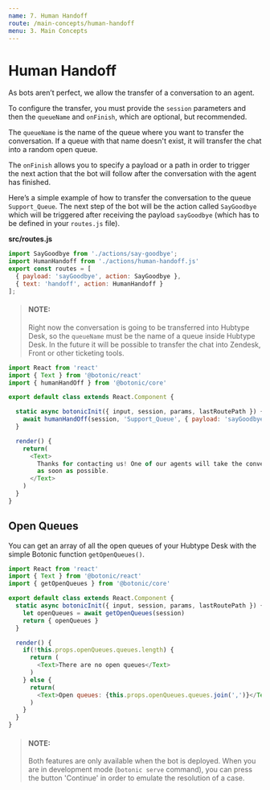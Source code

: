 ```yaml
---
name: 7. Human Handoff
route: /main-concepts/human-handoff
menu: 3. Main Concepts
---
```


# **Human Handoff**

As bots aren’t perfect, we allow the transfer of a conversation to an agent.

To configure the transfer, you must provide the `session` parameters and then the `queueName` and `onFinish`, which are optional, but recommended.

The `queueName` is the name of the queue where you want to transfer the conversation. If a queue with that name doesn't exist, it will transfer the chat into a random open queue.

The `onFinish` allows you to specify a payload or a path in order to trigger the next action that the bot will follow after the conversation with the agent has finished.

Here’s a simple example of how to transfer the conversation to the queue `Support_Queue`. The next step of the bot will be the action called `SayGoodbye` which will be triggered after receiving the payload `sayGoodbye` (which has to be defined in your `routes.js` file).

**src/routes.js**

```javascript
import SayGoodbye from './actions/say-goodbye';
import HumanHandoff from './actions/human-handoff.js'
export const routes = [
  { payload: 'sayGoodbye', action: SayGoodbye },
  { text: 'handoff', action: HumanHandoff }
];
```

> #### NOTE:
> Right now the conversation is going to be transferred into Hubtype Desk, so the `queueName` must be the name of a queue inside Hubtype Desk. In the future it will be possible to transfer the chat into Zendesk, Front or other ticketing tools.

```javascript
import React from 'react'
import { Text } from '@botonic/react'
import { humanHandOff } from '@botonic/core'

export default class extends React.Component {

  static async botonicInit({ input, session, params, lastRoutePath }) {
    await humanHandOff(session, 'Support_Queue', { payload: 'sayGoodbye' })
  }

  render() {
    return(
      <Text>
        Thanks for contacting us! One of our agents will take the conversation
        as soon as possible.
      </Text>
    )
  }
}
```

## Open Queues

You can get an array of all the open queues of your Hubtype Desk with the simple Botonic function `getOpenQueues()`.

```javascript
import React from 'react'
import { Text } from '@botonic/react'
import { getOpenQueues } from '@botonic/core'

export default class extends React.Component {
  static async botonicInit({ input, session, params, lastRoutePath }) {
    let openQueues = await getOpenQueues(session)
    return { openQueues }
  }

  render() {
    if(!this.props.openQueues.queues.length) {
      return (
        <Text>There are no open queues</Text>
      )
    } else {
      return(
        <Text>Open queues: {this.props.openQueues.queues.join(',')}</Text>
      )
    }
  }
}
```
> #### NOTE:
> Both features are only available when the bot is deployed. 
When you are in development mode (`botonic serve` command), you can press the button 'Continue' in order to emulate the resolution of a case.

<NextButton title="Internationalization" href="/main-concepts/i18n" />
